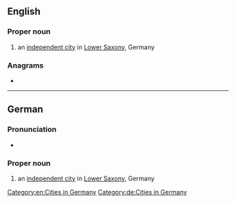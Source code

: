 ==English==
{{wikipedia}}

===Proper noun===
{{en-proper noun}}
# an [[independent city]] in [[Lower Saxony]], Germany

===Anagrams===
* {{anagrams|en|Meden|Mende|emend}}

[[Category:en:Cities in Germany]]

----

==German==
{{wikipedia|lang=de}}

===Pronunciation===
* {{audio|De-Emden.ogg|Audio|lang=de}}

===Proper noun===
{{head|de|proper nouns}}
# an [[independent city]] in [[Lower Saxony]], Germany

[[Category:de:Cities in Germany]]